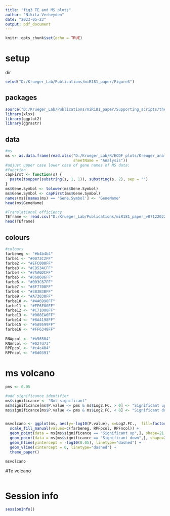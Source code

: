 ```yaml
---
title: "fig3 TE and MS plots"
author: "Nikita Verheyden"
date: "2023-05-23"
output: pdf_document
---
```


```r
knitr::opts_chunk$set(echo = TRUE)
```

# setup

dir
```r
setwd("D:/Krueger_Lab/Publications/miR181_paper/Figure3")
```

## packages 
```r
source("D:/Krueger_Lab/Publications/miR181_paper/Supporting_scripts/themes/theme_paper.R")
library(xlsx)
library(ggplot2)
library(ggrastr)
```

## data
```r
#ms
ms <- as.data.frame(read.xlsx("D:/Krueger_Lab/R/ECDF plots/Kreuger_analysis_ms.xlsx", 
                              sheetName = "Analysis"))
#adjust upper case lower case of gene names of MS data:
#function
capFirst <- function(s) {
  paste(toupper(substring(s, 1, 1)), substring(s, 2), sep = "")
}
ms$Gene.Symbol <- tolower(ms$Gene.Symbol)
ms$Gene.Symbol <- capFirst(ms$Gene.Symbol)
names(ms)[names(ms) == 'Gene.Symbol'] <- 'GeneName'
head(ms$GeneName)

#Translational efficiency
TEframe <- read.csv("D:/Krueger_Lab/Publications/miR181_paper_v07122022/Supporting scipts/deltaTE/TE_m23_genesInRNAandRPF.csv")
head(TEframe)
```
## colours
```r
#colours
farbeneg <- "#b4b4b4"
farbe1 <- "#0073C2FF"
farbe2 <- "#EFC000FF"
farbe3 <- "#CD534CFF"
farbe4 <- "#7AA6DCFF"
farbe5 <- "#868686FF"
farbe6 <- "#003C67FF"
farbe7 <- "#8F7700FF"
farbe8 <- "#3B3B3BFF"
farbe9 <- "#A73030FF"
farbe10 <- "#4A6990FF"
farbe11 <- "#FF6F00FF"
farbe12 <- "#C71000FF"
farbe13 <- "#008EA0FF"
farbe14 <- "#8A4198FF"
farbe15 <- "#5A9599FF"
farbe16 <- "#FF6348FF"
  
RNApcol <- "#b56504"
RNAncol <- "#027d73"
RPFpcol <- "#c4c404"
RPFncol <- "#8d0391"
```


# ms volcano
```r
pms <- 0.05

#add significance identifier
ms$significance <- "Not significant"
ms$significance[ms$P.value <= pms & ms$Log2.FC. > 0] <- "Significant up"
ms$significance[ms$P.value <= pms & ms$Log2.FC. < 0] <- "Significant down"


msvolcano <- ggplot(ms, aes(y=-log10(P.value), x=Log2.FC.,  fill=factor(significance, levels = c("Not significant", "Significant up","Significant down")))) + geom_point_rast(shape=21, size=1, colour=farbeneg) +
  scale_fill_manual(values=c(farbeneg, RPFpcol, RPFncol)) +
  geom_point(data = ms[ms$significance == "Significant up",], shape=21, colour="black", fill=RPFpcol) +
  geom_point(data = ms[ms$significance == "Significant down",], shape=21, colour="black", fill=RPFncol) +
  geom_hline(yintercept = -log10(0.05), linetype="dashed") +
  geom_vline(xintercept = 0, linetype="dashed") +
  theme_paper()

msvolcano
```



#Te volcano
```r

```


# Session info
```r
sessionInfo()
```



